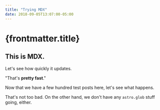 ```yaml
---
title: "Trying MDX"
date: 2018-09-05T13:07:00-05:00
---
```


# {frontmatter.title}

## This is MDX.

Let's see how quickly it updates.

"That's **pretty fast**."

Now that we have a few hundred test posts here, let's see what happens.

That's not too bad. On the other hand, we don't have any `astro.glob` stuff going, either.
